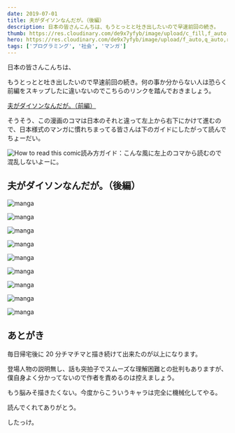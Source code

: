 ```yaml
---
date: 2019-07-01
title: 夫がダイソンなんだが。（後編）
description: 日本の皆さんこんちは、もうとっとと吐き出したいので早速前回の続き。
thumb: https://res.cloudinary.com/de9x7yfyb/image/upload/c_fill,f_auto,h_120,q_auto,r_6,w_120/v1637734539/qc3/posts/hubby-turned-dyson-02/1561995125.hightlights-02-original_loibiu.jpg
hero: https://res.cloudinary.com/de9x7yfyb/image/upload/f_auto,q_auto,r_6,w_680/v1637734539/qc3/posts/hubby-turned-dyson-02/1561995125.hightlights-02-original_loibiu.jpg
tags: ['プログラミング', '社会', 'マンガ']
---
```


日本の皆さんこんちは、

もうとっとと吐き出したいので早速前回の続き。何の事か分からない人は恐らく前編をスキップしたに違いないのでこちらのリンクを踏んでおきましょう。

[夫がダイソンなんだが。（前編）](/blog/hubby-turned-dyson-01 '夫がダイソンなんだが。（前編）')

そうそう、この漫画のコマは日本のそれと違って左上から右下にかけて進むので、日本様式のマンガに慣れちまってる皆さんは下のガイドにしたがって読んでちょーだい。

![How to read this
  comic](../images/hubby-turned-dyson-01/how-to-read.jpg)読み方ガイド：こんな風に左上のコマから読むので混乱しないよーに。

## 夫がダイソンなんだが。（後編）

![manga](https://res.cloudinary.com/de9x7yfyb/image/upload/f_auto,q_auto,r_6,w_680/v1637734539/qc3/posts/hubby-turned-dyson-02/dyson-10_niqjdw.jpg)

![manga](https://res.cloudinary.com/de9x7yfyb/image/upload/f_auto,q_auto,r_6,w_680/v1637734539/qc3/posts/hubby-turned-dyson-02/dyson-11_z2q583.jpg)

![manga](https://res.cloudinary.com/de9x7yfyb/image/upload/f_auto,q_auto,r_6,w_680/v1637734539/qc3/posts/hubby-turned-dyson-02/dyson-12_oqlloz.jpg)

![manga](https://res.cloudinary.com/de9x7yfyb/image/upload/f_auto,q_auto,r_6,w_680/v1637734540/qc3/posts/hubby-turned-dyson-02/dyson-13_uo8fkm.jpg)

![manga](https://res.cloudinary.com/de9x7yfyb/image/upload/f_auto,q_auto,r_6,w_680/v1637734539/qc3/posts/hubby-turned-dyson-02/dyson-14_s7kzlp.jpg)

![manga](https://res.cloudinary.com/de9x7yfyb/image/upload/f_auto,q_auto,r_6,w_680/v1637734539/qc3/posts/hubby-turned-dyson-02/dyson-15_owsebt.jpg)

![manga](https://res.cloudinary.com/de9x7yfyb/image/upload/f_auto,q_auto,r_6,w_680/v1637734539/qc3/posts/hubby-turned-dyson-02/dyson-16_otw7qj.jpg)

![manga](https://res.cloudinary.com/de9x7yfyb/image/upload/f_auto,q_auto,r_6,w_680/v1637734539/qc3/posts/hubby-turned-dyson-02/dyson-17_xjempa.jpg)

![manga](https://res.cloudinary.com/de9x7yfyb/image/upload/f_auto,q_auto,r_6,w_680/v1637734540/qc3/posts/hubby-turned-dyson-02/dyson-18_quroxc.jpg)

## あとがき

毎日帰宅後に 20 分チマチマと描き続けて出来たのが以上になります。

登場人物の説明無し、話も突拍子でスムーズな理解困難との批判もありますが、僕自身よく分かってないので作者を責めるのは控えましょう。

もう脳みそ描きたくない。今度からこういうキャラは完全に機械化してやる。

読んでくれてありがとう。

したっけ。
